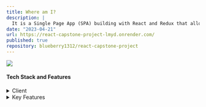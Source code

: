 ```yaml
---
title: Where am I?
description: |
  It is a Single Page App (SPA) building with React and Redux that allows users to: Displays a home page with all regions. Displays information about countries via a RESTful API & Weather API.
date: "2023-04-21"
url: https://react-capstone-project-lmyd.onrender.com/
published: true
repository: blueberry1312/react-capstone-project
---
```



[![](/whereami.png)](https://react-capstone-project-lmyd.onrender.com/)

#### Tech Stack and Features<a name="tech-stack"></a>

<details>
  <summary>Client</summary>
  <ul>
   <li>HTML</li>
   <li>CSS</li>
   <li>React</li>
   <li>Redux</li>
  </ul>
</details>

<details>
    <summary>Key Features</summary>
    <ul>
        <li>Display home page section with all categories.</li>
        <li>Display list of countries with his population.</li>
        <li>Display data from each country.</li>
    </ul>
</details>
